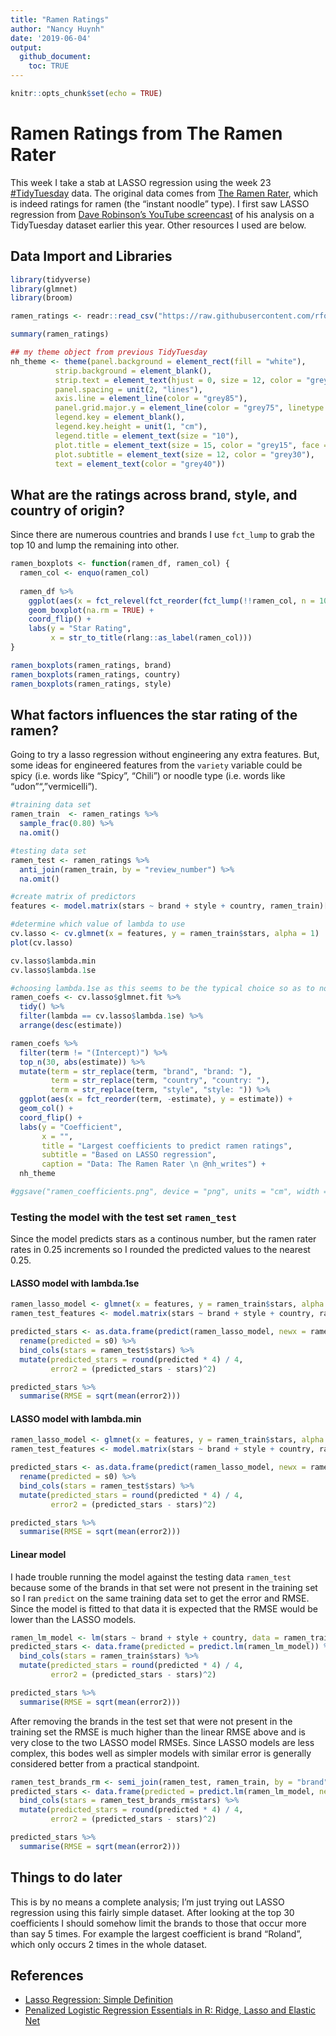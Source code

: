 ```yaml
---
title: "Ramen Ratings"
author: "Nancy Huynh"
date: '2019-06-04'
output: 
  github_document:
    toc: TRUE
---
```


```r
knitr::opts_chunk$set(echo = TRUE)
```

# Ramen Ratings from The Ramen Rater
This week I take a stab at LASSO regression using the week 23  [#TidyTuesday](https://github.com/rfordatascience/tidytuesday/tree/master/data/2019/2019-06-04) data. The original data comes from [The Ramen Rater](https://www.theramenrater.com/resources-2/the-list/), which is indeed ratings for ramen (the "instant noodle" type). I first saw LASSO regression from [Dave Robinson's YouTube screencast](https://www.youtube.com/watch?v=qirKGdQvy9U) of his analysis on a TidyTuesday dataset earlier this year. Other resources I used are below.

## Data Import and Libraries
```r
library(tidyverse)
library(glmnet)
library(broom)

ramen_ratings <- readr::read_csv("https://raw.githubusercontent.com/rfordatascience/tidytuesday/master/data/2019/2019-06-04/ramen_ratings.csv", col_types = "ifcffd")

summary(ramen_ratings)

```

```r
## my theme object from previous TidyTuesday
nh_theme <- theme(panel.background = element_rect(fill = "white"),
          strip.background = element_blank(),
          strip.text = element_text(hjust = 0, size = 12, color = "grey25", face = "bold"),
          panel.spacing = unit(2, "lines"),
          axis.line = element_line(color = "grey85"),
          panel.grid.major.y = element_line(color = "grey75", linetype = "dotted"),
          legend.key = element_blank(),
          legend.key.height = unit(1, "cm"),
          legend.title = element_text(size = "10"),
          plot.title = element_text(size = 15, color = "grey15", face = "bold"),
          plot.subtitle = element_text(size = 12, color = "grey30"),
          text = element_text(color = "grey40"))
```

## What are the ratings across brand, style, and country of origin?
Since there are numerous countries and brands I use `fct_lump` to grab the top 10 and lump the remaining into other.
```r
ramen_boxplots <- function(ramen_df, ramen_col) {
  ramen_col <- enquo(ramen_col)
  
  ramen_df %>%
    ggplot(aes(x = fct_relevel(fct_reorder(fct_lump(!!ramen_col, n = 10), stars, na.rm = TRUE), "Other", after = 0), y = stars)) +
    geom_boxplot(na.rm = TRUE) + 
    coord_flip() +
    labs(y = "Star Rating",
         x = str_to_title(rlang::as_label(ramen_col)))
}

ramen_boxplots(ramen_ratings, brand)
ramen_boxplots(ramen_ratings, country)
ramen_boxplots(ramen_ratings, style)
```

## What factors influences the star rating of the ramen?
Going to try a lasso regression without engineering any extra features. But, some ideas for engineered features from the `variety` variable could be spicy (i.e. words like "Spicy", "Chili") or noodle type (i.e. words like "udon"", "vermicelli").
```r

#training data set
ramen_train  <- ramen_ratings %>%
  sample_frac(0.80) %>%
  na.omit()

#testing data set
ramen_test <- ramen_ratings %>%
  anti_join(ramen_train, by = "review_number") %>%
  na.omit()

#create matrix of predictors
features <- model.matrix(stars ~ brand + style + country, ramen_train)[, -1]

#determine which value of lambda to use
cv.lasso <- cv.glmnet(x = features, y = ramen_train$stars, alpha = 1)
plot(cv.lasso)

cv.lasso$lambda.min
cv.lasso$lambda.1se

#choosing lambda.1se as this seems to be the typical choice so as to not overfit
ramen_coefs <- cv.lasso$glmnet.fit %>%
  tidy() %>%
  filter(lambda == cv.lasso$lambda.1se) %>%
  arrange(desc(estimate))
```

```r
ramen_coefs %>%
  filter(term != "(Intercept)") %>%
  top_n(30, abs(estimate)) %>%
  mutate(term = str_replace(term, "brand", "brand: "),
         term = str_replace(term, "country", "country: "),
         term = str_replace(term, "style", "style: ")) %>%
  ggplot(aes(x = fct_reorder(term, -estimate), y = estimate)) +
  geom_col() +
  coord_flip() +
  labs(y = "Coefficient",
       x = "",
       title = "Largest coefficients to predict ramen ratings",
       subtitle = "Based on LASSO regression",
       caption = "Data: The Ramen Rater \n @nh_writes") +
  nh_theme

#ggsave("ramen_coefficients.png", device = "png", units = "cm", width = 29, height = 21, dpi = "retina")
```

### Testing the model with the test set `ramen_test`
Since the model predicts stars as a continous number, but the ramen rater rates in 0.25 increments so I rounded the predicted values to the nearest 0.25.

#### LASSO model with lambda.1se
```r

ramen_lasso_model <- glmnet(x = features, y = ramen_train$stars, alpha = 1, lambda = cv.lasso$lambda.1se)
ramen_test_features <- model.matrix(stars ~ brand + style + country, ramen_test)[, -1]

predicted_stars <- as.data.frame(predict(ramen_lasso_model, newx = ramen_test_features)) %>%
  rename(predicted = s0) %>%
  bind_cols(stars = ramen_test$stars) %>%
  mutate(predicted_stars = round(predicted * 4) / 4,
         error2 = (predicted_stars - stars)^2)

predicted_stars %>%
  summarise(RMSE = sqrt(mean(error2)))

```

#### LASSO model with lambda.min
```r

ramen_lasso_model <- glmnet(x = features, y = ramen_train$stars, alpha = 1, lambda = cv.lasso$lambda.min)
ramen_test_features <- model.matrix(stars ~ brand + style + country, ramen_test)[, -1]

predicted_stars <- as.data.frame(predict(ramen_lasso_model, newx = ramen_test_features)) %>%
  rename(predicted = s0) %>%
  bind_cols(stars = ramen_test$stars) %>%
  mutate(predicted_stars = round(predicted * 4) / 4,
         error2 = (predicted_stars - stars)^2)

predicted_stars %>%
  summarise(RMSE = sqrt(mean(error2)))

```

#### Linear model
I hade trouble running the model against the testing data `ramen_test` because some of the brands in that set were not present in the training set so I ran `predict` on the same training data set to get the error and RMSE. Since the model is fitted to that data it is expected that the RMSE would be lower than the LASSO models.
```r

ramen_lm_model <- lm(stars ~ brand + style + country, data = ramen_train)
predicted_stars <- data.frame(predicted = predict.lm(ramen_lm_model)) %>%
  bind_cols(stars = ramen_train$stars) %>%
  mutate(predicted_stars = round(predicted * 4) / 4,
         error2 = (predicted_stars - stars)^2)

predicted_stars %>%
  summarise(RMSE = sqrt(mean(error2)))
```

After removing the brands in the test set that were not present in the training set the RMSE is much higher than the linear RMSE above and is very close to the two LASSO model RMSEs. Since LASSO models are less complex, this bodes well as simpler models with similar error is generally considered better from a practical standpoint.
```r

ramen_test_brands_rm <- semi_join(ramen_test, ramen_train, by = "brand")
predicted_stars <- data.frame(predicted = predict.lm(ramen_lm_model, newdata = ramen_test_brands_rm)) %>%
  bind_cols(stars = ramen_test_brands_rm$stars) %>%
  mutate(predicted_stars = round(predicted * 4) / 4,
         error2 = (predicted_stars - stars)^2)

predicted_stars %>%
  summarise(RMSE = sqrt(mean(error2)))

```


## Things to do later
This is by no means a complete analysis; I'm just trying out LASSO regression using this fairly simple dataset. After looking at the top 30 coefficients I should somehow limit the brands to those that occur more than say 5 times. For example the largest coefficient is brand "Roland", which only occurs 2 times in the whole dataset.

## References
* [Lasso Regression: Simple Definition](https://www.statisticshowto.datasciencecentral.com/lasso-regression/)
* [Penalized Logistic Regression Essentials in R: Ridge, Lasso and Elastic Net](http://www.sthda.com/english/articles/36-classification-methods-essentials/149-penalized-logistic-regression-essentials-in-r-ridge-lasso-and-elastic-net/)
